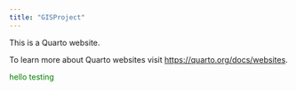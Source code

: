 ```yaml
---
title: "GISProject"
---
```


This is a Quarto website.

To learn more about Quarto websites visit <https://quarto.org/docs/websites>.

::: {#newdiv style="color:green;"}
hello testing
:::
